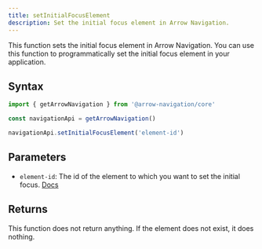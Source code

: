 ```yaml
---
title: setInitialFocusElement
description: Set the initial focus element in Arrow Navigation.
---
```


This function sets the initial focus element in Arrow Navigation. You can use this function to programmatically set the initial focus element in your application.

## Syntax

```ts
import { getArrowNavigation } from '@arrow-navigation/core'

const navigationApi = getArrowNavigation()

navigationApi.setInitialFocusElement('element-id')
```

## Parameters

- `element-id`: The id of the element to which you want to set the initial focus. [Docs](/docs/core/api/register-element)

## Returns

This function does not return anything. If the element does not exist, it does nothing.
